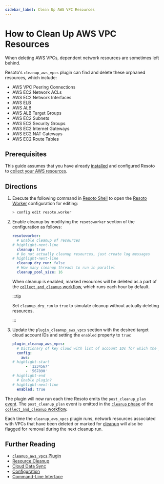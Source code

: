 ```yaml
---
sidebar_label: Clean Up AWS VPC Resources
---
```


# How to Clean Up AWS VPC Resources

When deleting AWS VPCs, dependent network resources are sometimes left behind.

Resoto's `cleanup_aws_vpcs` plugin can find and delete these orphaned resources, which include:

- AWS VPC Peering Connections
- AWS EC2 Network ACLs
- AWS EC2 Network Interfaces
- AWS ELB
- AWS ALB
- AWS ALB Target Groups
- AWS EC2 Subnets
- AWS EC2 Security Groups
- AWS EC2 Internet Gateways
- AWS EC2 NAT Gateways
- AWS EC2 Route Tables

## Prerequisites

This guide assumes that you have already [installed](../../getting-started/install-resoto/index.mdx) and configured Resoto to [collect your AWS resources](../../how-to-guides/data-sources/collect-aws-resource-data.mdx).

## Directions

1. Execute the following command in [Resoto Shell](../../reference/components/shell.mdx) to open the [Resoto Worker](../../reference/components/worker.mdx) configuration for editing:

   ```bash
   > config edit resoto.worker
   ```

2. Enable cleanup by modifying the `resotoworker` section of the configuration as follows:

   ```yaml
   resotoworker:
     # Enable cleanup of resources
   # highlight-next-line
     cleanup: true
     # Do not actually cleanup resources, just create log messages
   # highlight-next-line
     cleanup_dry_run: false
     # How many cleanup threads to run in parallel
     cleanup_pool_size: 16
   ```

   When cleanup is enabled, marked resources will be deleted as a part of the [`collect_and_cleanup` workflow](../../reference/workflows/index.mdx#collect_and_cleanup-workflow), which runs each hour by default.

   :::tip

   Set `cleanup_dry_run` to `true` to simulate cleanup without actually deleting resources.

   :::

3. Update the `plugin_cleanup_aws_vpcs` section with the desired target cloud account IDs and setting the `enabled` property to `true`:

   ```yaml title="cleanup_aws_vpcs plugin configuration"
   plugin_cleanup_aws_vpcs:
     # Dictionary of key cloud with list of account IDs for which the plugin should be active as value
     config:
       aws:
   # highlight-start
         - '1234567'
         - '567890'
   # highlight-end
     # Enable plugin?
   # highlight-next-line
     enabled: true
   ```

The plugin will now run each time Resoto emits the `post_cleanup_plan` [event](../../reference/events/index.mdx). The `post_cleanup_plan` event is emitted in the [`cleanup` phase](../../reference/workflows/index.mdx#cleanup) of the [`collect_and_cleanup` workflow](../../reference/workflows/index.mdx#collect_and_cleanup-workflow).

Each time the `cleanup_aws_vpcs` plugin runs, network resources associated with VPCs that have been deleted or marked for [cleanup](../../concepts/resource-management/cleanup.mdx) will also be flagged for removal during the next cleanup run.

## Further Reading

- [`cleanup_aws_vpcs` Plugin](../../reference/components/plugins/cleanup_aws_vpcs.mdx)
- [Resource Cleanup](../../concepts/resource-management/cleanup.mdx)
- [Cloud Data Sync](../../concepts/cloud-data-sync/index.mdx)
- [Configuration](../../reference/configuration/index.mdx)
- [Command-Line Interface](../../reference/cli/index.mdx)
